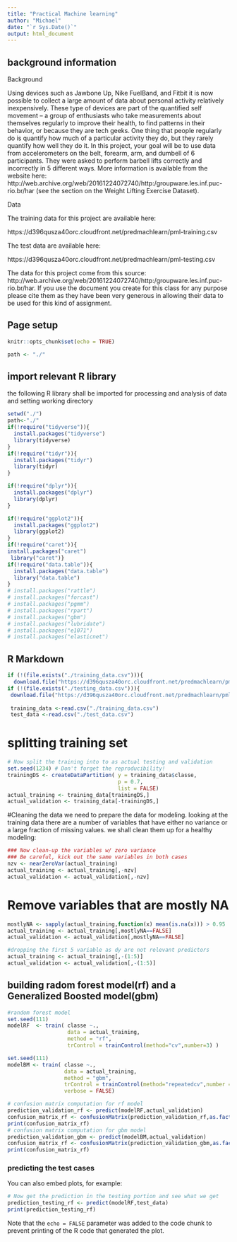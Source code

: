 ```yaml
---
title: "Practical Machine learning"
author: "Michael"
date: "`r Sys.Date()`"
output: html_document
---
```


## background information


Background

Using devices such as Jawbone Up, Nike FuelBand, and Fitbit it is now possible to collect a large amount of data about personal activity relatively inexpensively. These type of devices are part of the quantified self movement – a group of enthusiasts who take measurements about themselves regularly to improve their health, to find patterns in their behavior, or because they are tech geeks. One thing that people regularly do is quantify how much of a particular activity they do, but they rarely quantify how well they do it. In this project, your goal will be to use data from accelerometers on the belt, forearm, arm, and dumbell of 6 participants. They were asked to perform barbell lifts correctly and incorrectly in 5 different ways. More information is available from the website here: http://web.archive.org/web/20161224072740/http:/groupware.les.inf.puc-rio.br/har (see the section on the Weight Lifting Exercise Dataset).


Data

The training data for this project are available here:

https://d396qusza40orc.cloudfront.net/predmachlearn/pml-training.csv

The test data are available here:

https://d396qusza40orc.cloudfront.net/predmachlearn/pml-testing.csv


The data for this project come from this source: http://web.archive.org/web/20161224072740/http:/groupware.les.inf.puc-rio.br/har. If you use the document you create for this class for any purpose please cite them as they have been very generous in allowing their data to be used for this kind of assignment.

## Page setup
```r
knitr::opts_chunk$set(echo = TRUE)

path <- "./"
```
## import relevant R library
the following R library shall be imported for processing and analysis of data and setting working directory

```r
setwd("./")
path<-"./"
if(!require("tidyverse")){
  install.packages("tidyverse")
  library(tidyverse)
}
if(!require("tidyr")){
  install.packages("tidyr")
  library(tidyr)
}

if(!require("dplyr")){
  install.packages("dplyr")
  library(dplyr)
}

if(!require("ggplot2")){
  install.packages("ggplot2")
  library(ggplot2)
}
if(!require("caret")){
install.packages("caret")
 library("caret")}
if(!require("data.table")){
  install.packages("data.table")
  library("data.table")
}
# install.packages("rattle")
# install.packages("forcast")
# install.packages("pgmm")
# install.packages("rpart")
# install.packages("gbm")
# install.packages("lubridate")
# install.packages("e1071")
# install.packages("elasticnet")
```
## R Markdown
```r
 
if (!(file.exists("./training_data.csv"))){
  download.file("https://d396qusza40orc.cloudfront.net/predmachlearn/pml-training.csv", destfile = paste(path, "training_data.csv", sep = "/"),method = "curl")}
if (!(file.exists("./testing_data.csv"))){
 download.file("https://d396qusza40orc.cloudfront.net/predmachlearn/pml-testing.csv", destfile = paste(path, "test_data.csv", sep = "/"),method = "curl")}
 
 training_data <-read.csv("./training_data.csv")
 test_data <-read.csv("./test_data.csv")
```

# splitting training set
```r
# Now split the training into to as actual testing and validation
set.seed(1234) # Don't forget the reproducibility!
trainingDS <- createDataPartition( y = training_data$classe,
                                   p = 0.7,
                                   list = FALSE)
actual_training <- training_data[trainingDS,]
actual_validation <- training_data[-trainingDS,]

```
#Cleaning the data
we need to prepare the data for modeling. looking at the training data  there are a number of variables that have either no variance or a large fraction of missing values. we shall clean them up for a healthy modeling:
```r
### Now clean-up the variables w/ zero variance
### Be careful, kick out the same variables in both cases
nzv <- nearZeroVar(actual_training)
actual_training <- actual_training[,-nzv]
actual_validation <- actual_validation[,-nzv]

```
# Remove variables that are mostly NA
```r
mostlyNA <- sapply(actual_training,function(x) mean(is.na(x))) > 0.95
actual_training <- actual_training[,mostlyNA==FALSE]
actual_validation <- actual_validation[,mostlyNA==FALSE]

#dropping the first 5 variable as dy are not relevant predictors
actual_training <- actual_training[,-(1:5)]
actual_validation <- actual_validation[,-(1:5)]
```

## building radom forest model(rf) and a Generalized Boosted model(gbm)
```r
#random forest model
set.seed(111)
modelRF  <- train( classe ~.,
                   data = actual_training,
                   method = "rf",
                   trControl = trainControl(method="cv",number=3) )

set.seed(111)
modelBM <- train( classe ~.,
                  data = actual_training,
                  method = "gbm",
                  trControl = trainControl(method="repeatedcv",number = 5,repeats = 1),
                  verbose = FALSE)

# confusion matrix computation for rf model
prediction_validation_rf <- predict(modelRF,actual_validation)
confusion_matrix_rf <- confusionMatrix(prediction_validation_rf,as.factor(actual_validation$classe))
print(confusion_matrix_rf)
# confusion matrix computation for gbm model
prediction_validation_gbm <- predict(modelBM,actual_validation)
confusion_matrix_rf <- confusionMatrix(prediction_validation_gbm,as.factor(actual_validation$classe))
print(confusion_matrix_rf)

```

### predicting the test cases


You can also embed plots, for example:

```r
# Now get the prediction in the testing portion and see what we get
prediction_testing_rf <- predict(modelRF,test_data)
print(prediction_testing_rf)
```

Note that the `echo = FALSE` parameter was added to the code chunk to prevent printing of the R code that generated the plot.
